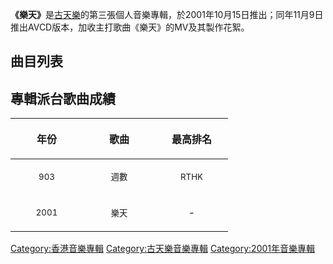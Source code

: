 {{Album infobox | <!-- See Wikipedia:WikiProject_Albums -->
| Name        = 樂天
| Type        = EP
| Artist      = [[古天樂|古天樂]]
| Cover       = 
| Released    = 2001年10月15日
| Recorded    = 2001年
| Genre       = 粵語
| Length      = 23分45秒
| Label       = [[華星娛樂|華星娛樂]]
| Last album  = [[今期流行|今期流行]]<br>（2000年）
| This album  = 樂天<br>（2001年）
| Next album  = [[Mr._Cool|Mr. Cool]]<br>（2003年）
}}

'''《樂天》'''是[[古天樂|古天樂]]的第三張個人音樂專輯，於2001年10月15日推出；同年11月9日推出AVCD版本，加收主打歌曲《樂天》的MV及其製作花絮。

== 曲目列表 ==
{{tracklist
| headline        = CD
| total_length    = 23:45

| all_producer = [[趙增熹|趙增熹]]

| title1         = 樂天
| music1         = [[謝杰_(音樂人)|謝-{杰}-]]
| lyrics1        = [[陳少琪|陳少琪]]
| arranger1      = 謝-{杰}-
| longnote1      = 第一主打
| length1        = 4:08

| title2         = 隨便你點
| music2         = [[柳重言|柳重言]]
| lyrics2        = [[林夕|林夕]]
| arranger2      = 柳重言
| longnote2      = 
| length2        = 4:10

| title3         = 寂寞大盜
| music3         = [[Salmon_Malca|Salmon Malca]]
| lyrics3        = [[黃偉文|黃偉文]]
| arranger3      = [[劉祖德|劉祖德]]
| longnote3      = 
| length3        = 2:38

| title4         = 代糖
| music4         = [[林子揚_(香港音樂人)|林子揚]]
| lyrics4        = 陳少琪
| arranger4      = 劉祖德
| longnote4      = 
| length4        = 3:18

| title5         = 醒來
| music5         = Salmon Malca
| lyrics5        = 陳少琪
| arranger5      = 劉祖德
| note5          = 國語
| longnote5      = 《寂寞大盜》國語版
| length5        = 2:36

| title6         = 我願愛
| music6         = [[趙增熹|趙增熹]]
| lyrics6        = 陳少琪
| arranger6      = 劉祖德
| longnote6      = 無線電視劇《[[尋秦記_(電視劇)|尋秦記]]》插曲
| length6        = 3:36

| title7         = 天命最高
| music7         = 趙增熹
| lyrics7        = 林夕
| arranger7      = [[Joey_Lo|Joey Lo]]
| longnote7      = 無線電視劇《[[尋秦記_(電視劇)|尋秦記]]》主題曲
| length7        = 3:16
}}

== 專輯派台歌曲成績 ==
{| class="wikitable"
!align="center" rowspan="2" | 年份
!align="center" rowspan="2" | 歌曲
!align="center" colspan="8" | 最高排名
|-
!width="100"|<small>903</small> !! width="100"|<small>週數</small> !! width="100"|<small>RTHK</small> !! width="100"|<small>週數</small> !! width="100"|<small>997</small> !! width="100"|<small>週數</small> !! width="100"|<small>TVB</small> !! width="100"|<small>週數</small>
|-
|align="center"| <small>2001</small> ||align="center"| <small>樂天</small> ||align="center"| - ||align="center"| - ||align="center"| - ||align="center"| - ||align="center"| 18 ||align="center"| 2 ||align="center"| - ||align="center"| -
|}

[[Category:香港音樂專輯|Category:香港音樂專輯]]
[[Category:古天樂音樂專輯|Category:古天樂音樂專輯]]
[[Category:2001年音樂專輯|Category:2001年音樂專輯]]